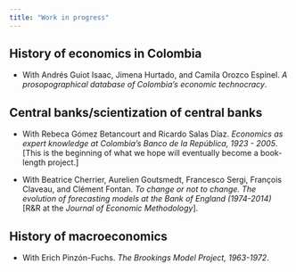 ```yaml
---
title: "Work in progress"
---
```


## History of economics in Colombia
- With Andrés Guiot Isaac, Jimena Hurtado, and Camila Orozco Espinel. *A prosopographical database of Colombia's economic technocracy*.


## Central banks/scientization of central banks
- With Rebeca Gómez Betancourt and Ricardo Salas Díaz. *Economics as expert knowledge at Colombia's Banco de la República, 1923 - 2005*. [This is the beginning of what we hope will eventually become a book-length project.]

- With Beatrice Cherrier, Aurelien Goutsmedt, Francesco Sergi, François Claveau, and Clément Fontan. *To change or not to change. The evolution of forecasting models at the Bank of England (1974-2014)* [R&R at the *Journal of Economic Methodology*].


## History of macroeconomics
- With Erich Pinzón-Fuchs. *The Brookings Model Project, 1963-1972*.